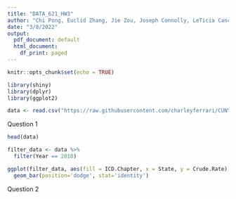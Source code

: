 ```yaml
---
title: "DATA_621_HW3"
author: "Chi Pong, Euclid Zhang, Jie Zou, Joseph Connolly, LeTicia Cancel"
date: "3/8/2022"
output:
  pdf_document: default
  html_document:
    df_print: paged
---
```


```r
knitr::opts_chunk$set(echo = TRUE)
```

```r
library(shiny)
library(dplyr)
library(ggplot2)
```


```r
data <- read.csv("https://raw.githubusercontent.com/charleyferrari/CUNY_DATA_608/master/module3/data/cleaned-cdc-mortality-1999-2010-2.csv")
```

Question 1
```r
head(data)
```

```r
filter_data <- data %>%
  filter(Year == 2010)

ggplot(filter_data, aes(fill = ICD.Chapter, x = State, y = Crude.Rate)) +
  geom_bar(position='dodge', stat='identity')
```




Question 2
```r

```



